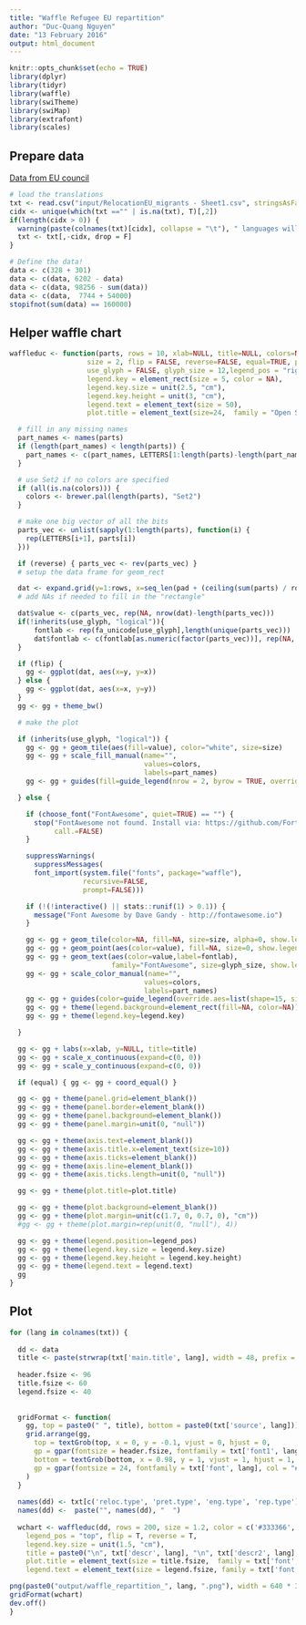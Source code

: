 ```yaml
---
title: "Waffle Refugee EU repartition"
author: "Duc-Quang Nguyen"
date: "13 February 2016"
output: html_document
---
```


```r
knitr::opts_chunk$set(echo = TRUE)
library(dplyr)
library(tidyr)
library(waffle)
library(swiTheme)
library(swiMap)
library(extrafont)
library(scales)
```

## Prepare data

[Data from EU council](http://ec.europa.eu/dgs/home-affairs/what-we-do/policies/european-agenda-migration/press-material/docs/state_of_play_-_relocation_en.pdf)

```r
# load the translations
txt <- read.csv("input/RelocationEU_migrants - Sheet1.csv", stringsAsFactors = F, row.names = 1)
cidx <- unique(which(txt =="" | is.na(txt), T)[,2])
if(length(cidx > 0)) {
  warning(paste(colnames(txt)[cidx], collapse = "\t"), " languages will be discarded!", "\n")
  txt <- txt[,-cidx, drop = F]
}

# Define the data!
data <- c(328 + 301)
data <- c(data, 6202 - data)
data <- c(data, 98256 - sum(data))
data <- c(data,  7744 + 54000)
stopifnot(sum(data) == 160000)
```

## Helper waffle chart
```r
waffleduc <- function(parts, rows = 10, xlab=NULL, title=NULL, colors=NA,
                   size = 2, flip = FALSE, reverse=FALSE, equal=TRUE, pad=0,
                   use_glyph = FALSE, glyph_size = 12,legend_pos = "right", 
                   legend.key = element_rect(size = 5, color = NA),
                   legend.key.size = unit(2.5, "cm"),
                   legend.key.height = unit(3, "cm"),
                   legend.text = element_text(size = 50), 
                   plot.title = element_text(size=24,  family = "Open Sans Semibold", hjust = 0, vjust = -0.1)) {

  # fill in any missing names
  part_names <- names(parts)
  if (length(part_names) < length(parts)) {
    part_names <- c(part_names, LETTERS[1:length(parts)-length(part_names)])
  }

  # use Set2 if no colors are specified
  if (all(is.na(colors))) {
    colors <- brewer.pal(length(parts), "Set2")
  }

  # make one big vector of all the bits
  parts_vec <- unlist(sapply(1:length(parts), function(i) {
    rep(LETTERS[i+1], parts[i])
  }))

  if (reverse) { parts_vec <- rev(parts_vec) }
  # setup the data frame for geom_rect

  dat <- expand.grid(y=1:rows, x=seq_len(pad + (ceiling(sum(parts) / rows))))
  # add NAs if needed to fill in the "rectangle"

  dat$value <- c(parts_vec, rep(NA, nrow(dat)-length(parts_vec)))
  if(!inherits(use_glyph, "logical")){
      fontlab <- rep(fa_unicode[use_glyph],length(unique(parts_vec)))
      dat$fontlab <- c(fontlab[as.numeric(factor(parts_vec))], rep(NA, nrow(dat)-length(parts_vec)))
  }

  if (flip) {
    gg <- ggplot(dat, aes(x=y, y=x))
  } else {
    gg <- ggplot(dat, aes(x=x, y=y))
  }
  gg <- gg + theme_bw()

  # make the plot

  if (inherits(use_glyph, "logical")) {
    gg <- gg + geom_tile(aes(fill=value), color="white", size=size)
    gg <- gg + scale_fill_manual(name="",
                                 values=colors,
                                 labels=part_names)
    gg <- gg + guides(fill=guide_legend(nrow = 2, byrow = TRUE, override.aes=list(colour=NULL)))

  } else {

    if (choose_font("FontAwesome", quiet=TRUE) == "") {
      stop("FontAwesome not found. Install via: https://github.com/FortAwesome/Font-Awesome/tree/master/fonts",
           call.=FALSE)
    }

    suppressWarnings(
      suppressMessages(
      font_import(system.file("fonts", package="waffle"),
                  recursive=FALSE,
                  prompt=FALSE)))

    if (!(!interactive() || stats::runif(1) > 0.1)) {
      message("Font Awesome by Dave Gandy - http://fontawesome.io")
    }

    gg <- gg + geom_tile(color=NA, fill=NA, size=size, alpha=0, show.legend=FALSE)
    gg <- gg + geom_point(aes(color=value), fill=NA, size=0, show.legend=TRUE)
    gg <- gg + geom_text(aes(color=value,label=fontlab),
                         family="FontAwesome", size=glyph_size, show.legend=FALSE)
    gg <- gg + scale_color_manual(name="",
                                 values=colors,
                                 labels=part_names)
    gg <- gg + guides(color=guide_legend(override.aes=list(shape=15, size=7), nrow = 2))
    gg <- gg + theme(legend.background=element_rect(fill=NA, color=NA))
    gg <- gg + theme(legend.key=legend.key)

  }

  gg <- gg + labs(x=xlab, y=NULL, title=title)
  gg <- gg + scale_x_continuous(expand=c(0, 0))
  gg <- gg + scale_y_continuous(expand=c(0, 0))

  if (equal) { gg <- gg + coord_equal() }

  gg <- gg + theme(panel.grid=element_blank())
  gg <- gg + theme(panel.border=element_blank())
  gg <- gg + theme(panel.background=element_blank())
  gg <- gg + theme(panel.margin=unit(0, "null"))

  gg <- gg + theme(axis.text=element_blank())
  gg <- gg + theme(axis.title.x=element_text(size=10))
  gg <- gg + theme(axis.ticks=element_blank())
  gg <- gg + theme(axis.line=element_blank())
  gg <- gg + theme(axis.ticks.length=unit(0, "null"))

  gg <- gg + theme(plot.title=plot.title)

  gg <- gg + theme(plot.background=element_blank())
  gg <- gg + theme(plot.margin=unit(c(1.7, 0, 0.7, 0), "cm"))
  #gg <- gg + theme(plot.margin=rep(unit(0, "null"), 4))

  gg <- gg + theme(legend.position=legend_pos)
  gg <- gg + theme(legend.key.size = legend.key.size)
  gg <- gg + theme(legend.key.height = legend.key.height)
  gg <- gg + theme(legend.text = legend.text)
  gg
}
```

## Plot
```r

for (lang in colnames(txt)) {
  
  dd <- data
  title <- paste(strwrap(txt['main.title', lang], width = 48, prefix = "\n ", initial = ""), collapse ="")
  
  header.fsize <- 96
  title.fsize <- 60
  legend.fsize <- 40
  
  
  gridFormat <- function(
    gg, top = paste0(" ", title), bottom = paste0(txt['source', lang])) {
    grid.arrange(gg,
      top = textGrob(top, x = 0, y = -0.1, vjust = 0, hjust = 0,
      gp = gpar(fontsize = header.fsize, fontfamily = txt['font1', lang], col = "black", lineheight = 0.8)),
      bottom = textGrob(bottom, x = 0.98, y = 1, vjust = 1, hjust = 1,
      gp = gpar(fontsize = 24, fontfamily = txt['font', lang], col = "#737373"))
    )
  }
  
  names(dd) <- txt[c('reloc.type', 'pret.type', 'eng.type', 'rep.type'), lang]
  names(dd) <-  paste("", names(dd), "  ")
  
  wchart <- waffleduc(dd, rows = 200, size = 1.2, color = c('#333366', '#ab3d3f', '#aa8959', "darkgrey"), 
    legend_pos = "top", flip = T, reverse = T, 
    legend.key.size = unit(1.5, "cm"),
    title = paste0("\n", txt['descr', lang], "\n", txt['descr2', lang], "\n", txt['descr3', lang], "\n"),
    plot.title = element_text(size = title.fsize,  family = txt['font', lang], hjust = 0, vjust = -0.1),
    legend.text = element_text(size = legend.fsize, family = txt['font', lang]))

png(paste0("output/waffle_repartition_", lang, ".png"), width = 640 * 3, height = 640 * 12)
gridFormat(wchart)
dev.off()
}

```